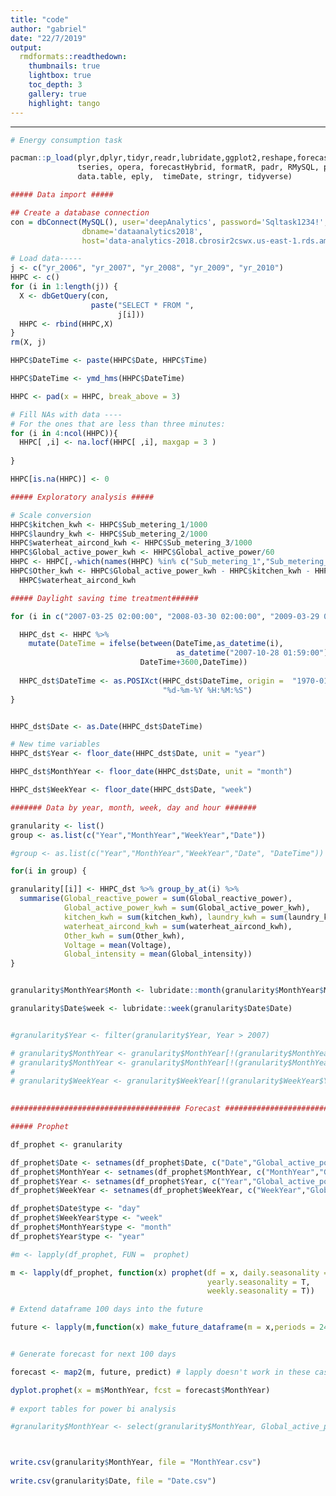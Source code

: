 ```yaml
---
title: "code"
author: "gabriel"
date: "22/7/2019"
output:
  rmdformats::readthedown:
    thumbnails: true
    lightbox: true
    toc_depth: 3
    gallery: true
    highlight: tango
---
```

---

```r

# Energy consumption task

pacman::p_load(plyr,dplyr,tidyr,readr,lubridate,ggplot2,reshape,forecast, zoo, 
               tseries, opera, forecastHybrid, formatR, padr, RMySQL, prophet, 
               data.table, eply,  timeDate, stringr, tidyverse)

##### Data import #####

## Create a database connection 
con = dbConnect(MySQL(), user='deepAnalytics', password='Sqltask1234!', 
                dbname='dataanalytics2018', 
                host='data-analytics-2018.cbrosir2cswx.us-east-1.rds.amazonaws.com')

# Load data-----
j <- c("yr_2006", "yr_2007", "yr_2008", "yr_2009", "yr_2010") 
HHPC <- c()
for (i in 1:length(j)) {
  X <- dbGetQuery(con, 
                  paste("SELECT * FROM ",
                        j[i]))
  HHPC <- rbind(HHPC,X)
}
rm(X, j)

HHPC$DateTime <- paste(HHPC$Date, HHPC$Time)

HHPC$DateTime <- ymd_hms(HHPC$DateTime)

HHPC <- pad(x = HHPC, break_above = 3)

# Fill NAs with data ----
# For the ones that are less than three minutes:
for (i in 4:ncol(HHPC)){
  HHPC[ ,i] <- na.locf(HHPC[ ,i], maxgap = 3 )
  
} 

HHPC[is.na(HHPC)] <- 0

##### Exploratory analysis #####

# Scale conversion
HHPC$kitchen_kwh <- HHPC$Sub_metering_1/1000
HHPC$laundry_kwh <- HHPC$Sub_metering_2/1000
HHPC$waterheat_aircond_kwh <- HHPC$Sub_metering_3/1000
HHPC$Global_active_power_kwh <- HHPC$Global_active_power/60
HHPC <- HHPC[,-which(names(HHPC) %in% c("Sub_metering_1","Sub_metering_2","Sub_metering_3"))]  # delete old columns (sub 1, 2, 3)
HHPC$Other_kwh <- HHPC$Global_active_power_kwh - HHPC$kitchen_kwh - HHPC$laundry_kwh - 
  HHPC$waterheat_aircond_kwh

##### Daylight saving time treatment######

for (i in c("2007-03-25 02:00:00", "2008-03-30 02:00:00", "2009-03-29 02:00:00", "2010-03-28 02:00:00")) {

  HHPC_dst <- HHPC %>% 
    mutate(DateTime = ifelse(between(DateTime,as_datetime(i),
                                     as_datetime("2007-10-28 01:59:00")), 
                             DateTime+3600,DateTime))
  
  HHPC_dst$DateTime <- as.POSIXct(HHPC_dst$DateTime, origin =  "1970-01-01 00:00:00", 
                                  "%d-%m-%Y %H:%M:%S")
}


HHPC_dst$Date <- as.Date(HHPC_dst$DateTime)

# New time variables
HHPC_dst$Year <- floor_date(HHPC_dst$Date, unit = "year")

HHPC_dst$MonthYear <- floor_date(HHPC_dst$Date, unit = "month")

HHPC_dst$WeekYear <- floor_date(HHPC_dst$Date, "week")

####### Data by year, month, week, day and hour #######

granularity <- list()
group <- as.list(c("Year","MonthYear","WeekYear","Date"))

#group <- as.list(c("Year","MonthYear","WeekYear","Date", "DateTime"))

for(i in group) {

granularity[[i]] <- HHPC_dst %>% group_by_at(i) %>% 
  summarise(Global_reactive_power = sum(Global_reactive_power),
            Global_active_power_kwh = sum(Global_active_power_kwh),
            kitchen_kwh = sum(kitchen_kwh), laundry_kwh = sum(laundry_kwh),
            waterheat_aircond_kwh = sum(waterheat_aircond_kwh),
            Other_kwh = sum(Other_kwh),
            Voltage = mean(Voltage),
            Global_intensity = mean(Global_intensity))
}


granularity$MonthYear$Month <- lubridate::month(granularity$MonthYear$MonthYear, label =  FALSE, abbr = FALSE, locale = "English")

granularity$Date$week <- lubridate::week(granularity$Date$Date)


#granularity$Year <- filter(granularity$Year, Year > 2007)

# granularity$MonthYear <- granularity$MonthYear[!(granularity$MonthYear$MonthYear == "12 - 2006"),] # excluding incomplete month
# granularity$MonthYear <- granularity$MonthYear[!(granularity$MonthYear$MonthYear == "11 - 2010"),]
# 
# granularity$WeekYear <- granularity$WeekYear[!(granularity$WeekYear$Year == "2006"),]

 
###################################### Forecast #############################################################

##### Prophet

df_prophet <- granularity

df_prophet$Date <- setnames(df_prophet$Date, c("Date","Global_active_power_kwh"),c("ds","y"))
df_prophet$MonthYear <- setnames(df_prophet$MonthYear, c("MonthYear","Global_active_power_kwh"),c("ds","y"))
df_prophet$Year <- setnames(df_prophet$Year, c("Year","Global_active_power_kwh"),c("ds","y"))
df_prophet$WeekYear <- setnames(df_prophet$WeekYear, c("WeekYear","Global_active_power_kwh"),c("ds","y"))

df_prophet$Date$type <- "day"
df_prophet$WeekYear$type <- "week"
df_prophet$MonthYear$type <- "month"
df_prophet$Year$type <- "year" 

#m <- lapply(df_prophet, FUN =  prophet)

m <- lapply(df_prophet, function(x) prophet(df = x, daily.seasonality = T, 
                                            yearly.seasonality = T, 
                                            weekly.seasonality = T))

# Extend dataframe 100 days into the future

future <- lapply(m,function(x) make_future_dataframe(m = x,periods = 24, freq = paste(x$history[1,"type"]))) 


# Generate forecast for next 100 days

forecast <- map2(m, future, predict) # lapply doesn't work in these cases

dyplot.prophet(x = m$MonthYear, fcst = forecast$MonthYear)
  
# export tables for power bi analysis

#granularity$MonthYear <- select(granularity$MonthYear, Global_active_power_kwh) %>% mutate(ID = seq.int(nrow(granularity$MonthYear)))



write.csv(granularity$MonthYear, file = "MonthYear.csv")
          
write.csv(granularity$Date, file = "Date.csv")



```

